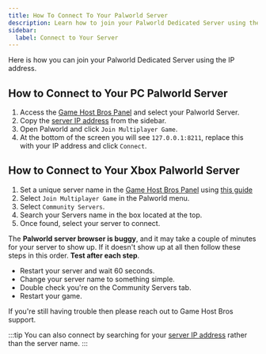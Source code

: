 ```yaml
---
title: How To Connect To Your Palworld Server
description: Learn how to join your Palworld Dedicated Server using the IP address.
sidebar:
  label: Connect to Your Server
---
```


Here is how you can join your Palworld Dedicated Server using the IP address.

## How to Connect to Your PC Palworld Server 

1. Access the [Game Host Bros Panel](https://panel.gamehostbros.com/) and select your Palworld Server.
2. Copy the [server IP address](https://www.youtube.com/watch?v=Ap7DtDF-wYg) from the sidebar.
3. Open Palworld and click `Join Multiplayer Game`.
4. At the bottom of the screen you will see `127.0.0.1:8211`, replace this with your IP address and click `Connect`.

## How to Connect to Your Xbox Palworld Server

1. Set a unique server name in the [Game Host Bros Panel](https://panel.gamehostbros.com/) using [this guide](https://guides.gamehostbros.com/games/palworld/change-server-name/)
2. Select `Join Multiplayer Game` in the Palworld menu.
3. Select `Community Servers`.
4. Search your Servers name in the box located at the top.
5. Once found, select your server to connect.

The **Palworld server browser is buggy**, and it may take a couple of minutes for your server to show up. If it doesn't show up at all then follow these steps in this order. **Test after each step**.

- Restart your server and wait 60 seconds.
- Change your server name to something simple.
- Double check you're on the Community Servers tab.
- Restart your game.

If you're still having trouble then please reach out to Game Host Bros support.

:::tip
You can also connect by searching for your [server IP address](https://www.youtube.com/watch?v=Ap7DtDF-wYg) rather than the server name.
:::
